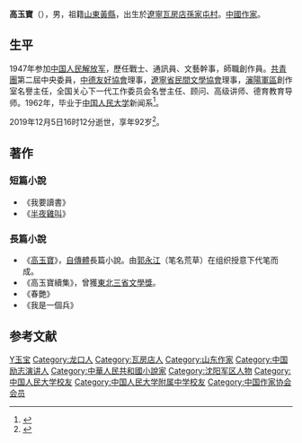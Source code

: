 '''高玉寶'''（{{bd|1927年|4月6日|2019年|12月5日|catIdx=G高}}），男，祖籍[[山東|山東]][[黃縣|黃縣]]，出生於[[遼寧|遼寧]][[瓦房店|瓦房店]][[孫家屯村|孫家屯村]]。[[中國|中國]][[作家|作家]]。

== 生平 ==
1947年参加[[中国人民解放军|中国人民解放军]]，歷任戰士、通訊員、文藝幹事，師職創作員。[[中國共產主義青年團|共青團]]第二屆中央委員，[[中德友好協會|中德友好協會]]理事，[[遼寧省|遼寧省]][[民間文學協會|民間文學協會]]理事，[[瀋陽軍區|瀋陽軍區]]創作室名譽主任，全国关心下一代工作委员会名誉主任、顾问、高级讲师、德育教育导师。1962年，毕业于[[中国人民大学|中国人民大学]]新闻系<ref>{{cite web|url=http://dlfzb.dlxww.com/html/2011-06/17/content_497060.htm|title=四位上将高度赞誉的《真人高玉宝》和高玉宝的故事|publisher=大连新闻网——大连法制报|author=记者：胡忆军|date=2011年6月17日|accessdate=2012-11-11|language=Zh-hans|deadurl=yes|archiveurl=https://web.archive.org/web/20150610060755/http://dlfzb.dlxww.com/html/2011-06/17/content_497060.htm|archivedate=2015年6月10日}}</ref>。

2019年12月5日16时12分逝世，享年92岁<ref>{{cite web |title=《半夜鸡叫》作者高玉宝逝世，享年92岁 |url=https://www.thepaper.cn/newsDetail_forward_5151815 |publisher=澎湃新闻 |date=2019-12-05 |accessdate=2019-12-05 |archive-date=2019-12-05 |archive-url=https://web.archive.org/web/20191205135438/https://www.thepaper.cn/newsDetail_forward_5151815 |dead-url=no }}</ref>。

== 著作 ==

=== 短篇小說 ===
* 《我要讀書》
* 《[[半夜雞叫|半夜雞叫]]》

=== 長篇小說 ===
* 《[[高玉宝_(小说)|高玉寶]]》，[[自傳體|自傳體]]長篇小說。由[[郭永江|郭永江]]（笔名荒草）在组织授意下代笔而成。
* 《高玉寶續集》，曾獲[[東北三省文學獎|東北三省文學獎]]。
* 《春艷》
* 《我是一個兵》

== 参考文献 ==
{{Reflist}}
{{Authority control}}
{{DEFAULTSORT:Gao高}}
[[Category:高姓|Y玉宝]]
[[Category:龙口人|Category:龙口人]]
[[Category:瓦房店人|Category:瓦房店人]]
[[Category:山东作家|Category:山东作家]]
[[Category:中国励志演讲人|Category:中国励志演讲人]]
[[Category:中華人民共和國小說家|Category:中華人民共和國小說家]]
[[Category:沈阳军区人物|Category:沈阳军区人物]]
[[Category:中国人民大学校友|Category:中国人民大学校友]]
[[Category:中国人民大学附属中学校友|Category:中国人民大学附属中学校友]]
[[Category:中国作家协会会员|Category:中国作家协会会员]]